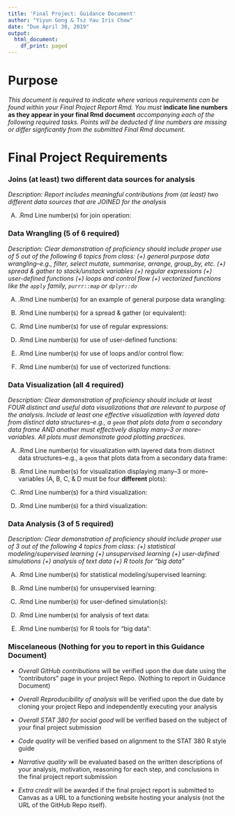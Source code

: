 ```yaml
---
title: 'Final Project: Guidance Document'
author: "Yiyun Gong & Tsz Yau Iris Chow"
date: "Due April 30, 2019"
output:
  html_document:
    df_print: paged
---
```


# Purpose

*This document is required to indicate where various requirements can be found within your Final Project Report Rmd.  You must* **indicate line numbers as they appear in your final Rmd document** *accompanying each of the following required tasks. Points will be deducted if line numbers are missing or differ signficantly from the submitted Final Rmd document.*  

# Final Project Requirements

### Joins (at least) two different data sources for analysis

*Description: Report includes meaningful contributions from (at least) two different data sources that are JOINED for the analysis*

(A) .Rmd Line number(s) for join operation: 



### Data Wrangling (5 of 6 required)

*Description: Clear demonstration of proficiency should include proper use of 5 out of the following 6 topics from class: (+) general purpose data wrangling--e.g., filter, select mutate, summarise, arrange, group_by, etc. (+) spread & gather to stack/unstack variables (+) regular expressions (+) user-defined functions (+) loops and control flow (+) vectorized functions like the `apply` family, `purrr::map` or `dplyr::do`*

(A) .Rmd Line number(s) for an example of general purpose data wrangling: 


(B) .Rmd Line number(s) for a spread & gather (or equivalent): 


(C) .Rmd Line number(s) for use of regular expressions: 


(D) .Rmd Line number(s) for use of user-defined functions: 


(E) .Rmd Line number(s) for use of loops and/or control flow: 


(F) .Rmd Line number(s) for use of vectorized functions: 


### Data Visualization (all 4 required)

*Description: Clear demonstration of proficiency should include at least FOUR distinct and useful data visualizations that are relevant to purpose of the analysis. Include at least one effective visualization with layered data from distinct data structures--e.g., a `geom` that plots data from a secondary data frame AND another must effectively display many--3 or more--variables. All plots must demonstrate good plotting practices.*

(A) .Rmd Line number(s) for visualization with layered data from distinct data structures--e.g., a `geom` that plots data from a secondary data frame: 


(B) .Rmd Line number(s) for visualization displaying many--3 or more--variables (A, B, C, & D must be four **different** plots): 


(C) .Rmd Line number(s) for a third visualization: 


(D) .Rmd Line number(s) for a third visualization: 




### Data Analysis (3 of 5 required)

*Description: Clear demonstration of proficiency should include proper use of 3 out of the following 4 topics from class: (+) statistical modeling/supervised learning (+) unsupervised learning (+) user-defined simulations (+) analysis of text data (+) R tools for "big data"*

(A) .Rmd Line number(s) for statistical modeling/supervised learning:  


(B) .Rmd Line number(s) for unsupervised learning: 


(C) .Rmd Line number(s) for user-defined simulation(s): 


(D) .Rmd Line number(s) for analysis of text data: 


(E) .Rmd Line number(s) for R tools for "big data": 




### Miscelaneous (Nothing for you to report in this Guidance Document)

- *Overall GitHub contributions* will be verified upon the due date using the "contributors" page in your project Repo.  (Nothing to report in Guidance Document)

- *Overall Reproducibility of analysis* will be verified upon the due date by cloning your project Repo and independently executing your analysis

- *Overall STAT 380 for social good* will be verified based on the subject of your final project submission

- *Code quality* will be verified based on alignment to the STAT 380 R style guide

- *Narrative quality* will be evaluated based on the written descriptions of your analysis, motivation, reasoning for each step, and conclusions in the final project report submission

- *Extra credit* will be awarded if the final project report is submitted to Canvas as a URL to a functioning website hosting your analysis (not the URL of the GitHub Repo itself).

